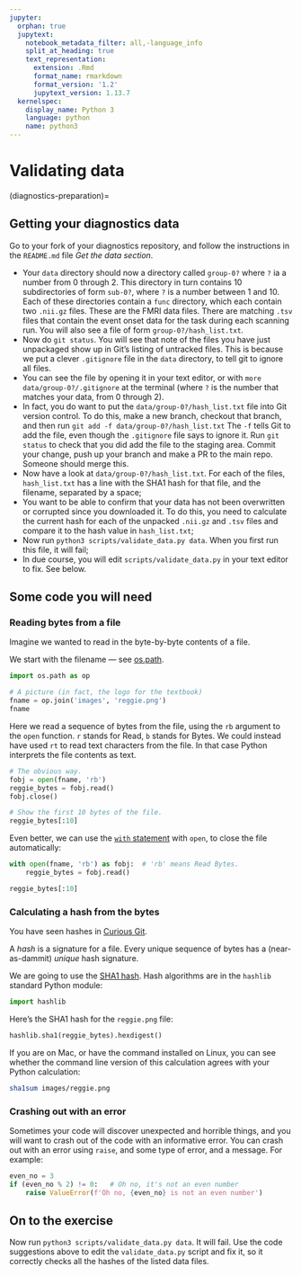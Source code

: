 ```yaml
---
jupyter:
  orphan: true
  jupytext:
    notebook_metadata_filter: all,-language_info
    split_at_heading: true
    text_representation:
      extension: .Rmd
      format_name: rmarkdown
      format_version: '1.2'
      jupytext_version: 1.13.7
  kernelspec:
    display_name: Python 3
    language: python
    name: python3
---
```


# Validating data

(diagnostics-preparation)=

## Getting your diagnostics data

Go to your fork of your diagnostics repository, and follow the instructions in
the `README.md` file *Get the data section*.

- Your `data` directory should now a directory called `group-0?` where `?` ia a
  number from 0 through 2.  This directory in turn contains 10 subdirectories
  of form `sub-0?`, where `?` is a number between 1 and 10. Each of these
  directories contain a `func` directory, which each contain two `.nii.gz`
  files.  These are the FMRI data files.  There are matching `.tsv` files that contain the event onset data for the task during each scanning run.  You will also see a file of form `group-0?/hash_list.txt`.
- Now do `git status`.  You will see that note of the files you have just
  unpackaged show up in Git's listing of untracked files. This is because we
  put a clever `.gitignore` file in the `data` directory, to tell git to ignore
  all files.
- You can see the file by opening it in your text editor, or with `more
  data/group-0?/.gitignore` at the terminal (where `?` is the number that matches your data, from 0 through 2).
- In fact, you do want to put the `data/group-0?/hash_list.txt` file into Git
  version control.  To do this, make a new branch, checkout that branch, and
  then run `git add -f data/group-0?/hash_list.txt`  The `-f` tells Git to add
  the file, even though the `.gitignore` file says to ignore it.  Run `git
  status` to check that you did add the file to the staging area.  Commit your
  change, push up your branch and make a PR to the main repo.  Someone should
  merge this.
- Now have a look at `data/group-0?/hash_list.txt`. For each of the files,
  `hash_list.txt` has a line with the SHA1 hash for that file, and the
  filename, separated by a space;
- You want to be able to confirm that your data has not been overwritten or
  corrupted since you downloaded it.  To do this, you need to calculate the
  current hash for each of the unpacked `.nii.gz` and `.tsv` files and compare
  it to the hash value in `hash_list.txt`;
- Now run `python3 scripts/validate_data.py data`.  When you first run this
  file, it will fail;
- In due course, you will edit `scripts/validate_data.py` in your text editor
  to fix.  See below.

## Some code you will need

### Reading bytes from a file

Imagine we wanted to read in the byte-by-byte contents of a file.

We start with the filename — see [os.path](path_manipulation.Rmd).

```python
import os.path as op

# A picture (in fact, the logo for the textbook)
fname = op.join('images', 'reggie.png')
fname
```

Here we read a sequence of bytes from the file, using the `rb` argument to the
`open` function. `r` stands for Read, `b` stands for Bytes.  We could instead
have used `rt` to read text characters from the file.   In that case Python
interprets the file contents as text.

```python
# The obvious way.
fobj = open(fname, 'rb')
reggie_bytes = fobj.read()
fobj.close()

# Show the first 10 bytes of the file.
reggie_bytes[:10]
```

Even better, we can use the [`with`
statement](https://python.plainenglish.io/with-statement-in-python-3bfc1984b0bf)
with `open`, to close the file automatically:

```python
with open(fname, 'rb') as fobj:  # 'rb' means Read Bytes.
    reggie_bytes = fobj.read()

reggie_bytes[:10]
```

### Calculating a hash from the bytes

You have seen hashes in [Curious
Git](https://matthew-brett.github.io/curious-git).

A *hash* is a signature for a file.   Every unique sequence of bytes has a
(near-as-dammit) *unique* hash signature.

We are going to use the [SHA1 hash](https://en.wikipedia.org/wiki/SHA-1).  Hash algorithms are in the `hashlib` standard Python module:

```python
import hashlib
```

Here's the SHA1 hash for the `reggie.png` file:

```python
hashlib.sha1(reggie_bytes).hexdigest()
```

If you are on Mac, or have the command installed on Linux, you can see whether
the command line version of this calculation agrees with your Python
calculation:

```bash
sha1sum images/reggie.png
```

### Crashing out with an error


Sometimes your code will discover unexpected and horrible things, and you will
want to crash out of the code with an informative error.  You can crash out
with an error using `raise`, and some type of error, and a message.  For
example:

```python
even_no = 3
if (even_no % 2) != 0:   # Oh no, it's not an even number
    raise ValueError(f'Oh no, {even_no} is not an even number')
```

## On to the exercise

Now run `python3 scripts/validate_data.py data`.  It will fail.  Use the code
suggestions above to edit the `validate_data.py` script and fix it, so it
correctly checks all the hashes of the listed data files.
